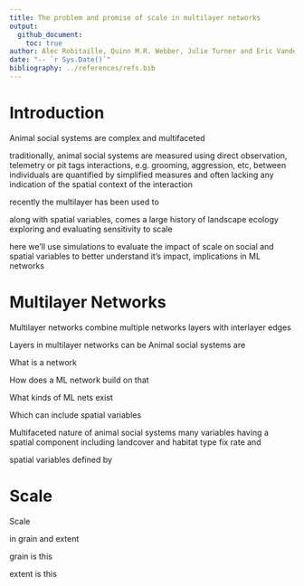 ```yaml
---
title: The problem and promise of scale in multilayer networks
output: 
  github_document:
    toc: true
author: Alec Robitaille, Quinn M.R. Webber, Julie Turner and Eric Vander Wal
date: "-- `r Sys.Date()`"
bibliography: ../references/refs.bib
---
```



# Introduction

Animal social systems are complex and multifaceted

traditionally, animal social systems are measured using direct observation, telemetry or pit tags
interactions, e.g. grooming, aggression, etc,  between individuals are quantified by simplified measures 
and often lacking any indication of the spatial context of the interaction

recently the multilayer has been used to 

along with spatial variables, comes a large history of landscape ecology exploring and evaluating sensitivity to scale


here we'll use simulations to evaluate the impact of scale on social and spatial variables 
to better understand it's impact, implications in ML networks


# Multilayer Networks


Multilayer networks combine multiple networks layers with interlayer edges

Layers in multilayer networks can be
Animal social systems are 

What is a network

How does a ML network build on that

What kinds of ML nets exist

Which can include spatial variables


Multifaceted nature of animal social systems 
many variables having a spatial component
including landcover and habitat type
fix rate and 

spatial variables defined by 


# Scale
Scale 

in grain and extent

grain is this

extent is this